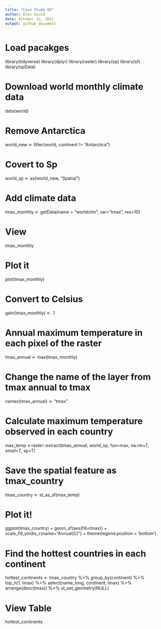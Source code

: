 ```yaml
---
title: "Case Study 06"
author: Alex Gould
date: October 12, 2021
output: github_document
---
```


# Load pacakges 
library(tidyverse)
library(dplyr)
library(raster)
library(sp)
library(sf)
library(spData)


# Download world monthly climate data
data(world)

# Remove Antarctica
world_new <- filter(world, continent != "Antarctica")

# Covert to Sp
world_sp <- as(world_new, "Spatial")


# Add climate data
tmax_monthly <- getData(name = "worldclim", var="tmax", res=10)

# View 
tmax_monthly

# Plot it
plot(tmax_monthly)

# Convert to Celsius
gain(tmax_monthly) <- .1

# Annual maximum temperature in each pixel of the raster
tmax_annual <- max(tmax_monthly)

# Change the name of the layer from tmax annual  to tmax
names(tmax_annual) <- "tmax"

# Calculate maximum temperature observed in each country
max_temp <-raster::extract(tmax_annual, world_sp, fun=max, na.rm=T, small=T, sp=T)

# Save the spatial feature as tmax_country 
tmax_country <- st_as_sf(max_temp)

# Plot it!
ggplot(tmax_country) +
  geom_sf(aes(fill=tmax)) +
  scale_fill_viridis_c(name="Annual\nMaximum\nTemperature (C)") +
  theme(legend.position = 'bottom')

# Find the hottest countries in each continent
hottest_continents <- tmax_country %>%
  group_by(continent) %>%
  top_n(1, tmax) %>%
  select(name_long, continent, tmax) %>%
  arrange(desc(tmax)) %>%
  st_set_geometry(NULL)

# View Table 
hottest_continents


